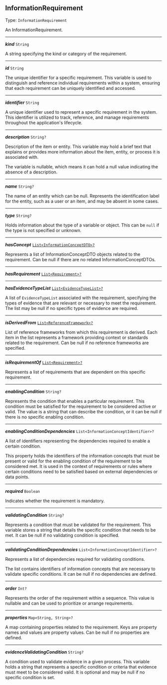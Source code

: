 


## InformationRequirement

Type: `InformationRequirement`

An InformationRequirement.



---

***kind*** `String`

A string specifying the kind or category of the requirement.



---

***id*** `String`

The unique identifier for a specific requirement. This variable is used to distinguish and reference individual requirements within a system, ensuring that each requirement can be uniquely identified and accessed.



---

***identifier*** `String`

A unique identifier used to represent a specific requirement in the system. This identifier is utilized to track, reference, and manage requirements throughout the application's lifecycle.



---

***description*** `String?`

Description of the item or entity. This variable may hold a brief text that explains or provides more information about the item, entity, or process it is associated with.



The variable is nullable, which means it can hold a null value indicating the absence of a description.



---

***name*** `String?`

The name of an entity which can be null. Represents the identification label for the entity, such as a user or an item, and may be absent in some cases.



---

***type*** `String?`

Holds information about the type of a variable or object. This can be `null` if the type is not specified or unknown.



---

***hasConcept*** [`List<InformationConceptDTO>?`](/docs/api-information-concept--docs#dsl-informationconcept)

Represents a list of InformationConceptDTO objects related to the requirement. Can be null if there are no related InformationConceptDTOs.



---

***hasRequirement*** [`List<Requirement>?`](#dsl-requirement)

---

***hasEvidenceTypeList*** [`List<EvidenceTypeList>?`](/docs/api-evidence-type--docs#evidencetypelist)

A list of `EvidenceTypeList` associated with the requirement, specifying the types of evidence that are relevant or necessary to meet the requirement. The list may be null if no specific types of evidence are required.



---

***isDerivedFrom*** [`List<ReferenceFramework>?`](/docs/api-reference-framework--docs#dsl-referenceframework)

List of reference frameworks from which this requirement is derived. Each item in the list represents a framework providing context or standards related to the requirement. Can be null if no reference frameworks are specified.



---

***isRequirementOf*** [`List<Requirement>?`](#dsl-requirement)

Represents a list of requirements that are dependent on this specific requirement.



---

***enablingCondition*** `String?`

Represents the condition that enables a particular requirement. This condition must be satisfied for the requirement to be considered active or valid. The value is a string that can describe the condition, or it can be null if there is no specific enabling condition.



---

***enablingConditionDependencies*** `List<InformationConceptIdentifier>?`

A list of identifiers representing the dependencies required to enable a certain condition.



This property holds the identifiers of the information concepts that must be present or valid for the enabling condition of the requirement to be considered met. It is used in the context of requirements or rules where certain conditions need to be satisfied based on external dependencies or data points.



---

***required*** `Boolean`

Indicates whether the requirement is mandatory.



---

***validatingCondition*** `String?`

Represents a condition that must be validated for the requirement. This variable stores a string that details the specific condition that needs to be met. It can be null if no validating condition is specified.



---

***validatingConditionDependencies*** `List<InformationConceptIdentifier>?`

Represents a list of dependencies required for validating conditions.



The list contains identifiers of information concepts that are necessary to validate specific conditions. It can be null if no dependencies are defined.



---

***order*** `Int?`

Represents the order of the requirement within a sequence. This value is nullable and can be used to prioritize or arrange requirements.



---

***properties*** `Map<String, String>?`

A map containing properties related to the requirement. Keys are property names and values are property values. Can be null if no properties are defined.



---

***evidenceValidatingCondition*** `String?`

A condition used to validate evidence in a given process. This variable holds a string that represents a specific condition or criteria that evidence must meet to be considered valid. It is optional and may be null if no specific condition is set.


